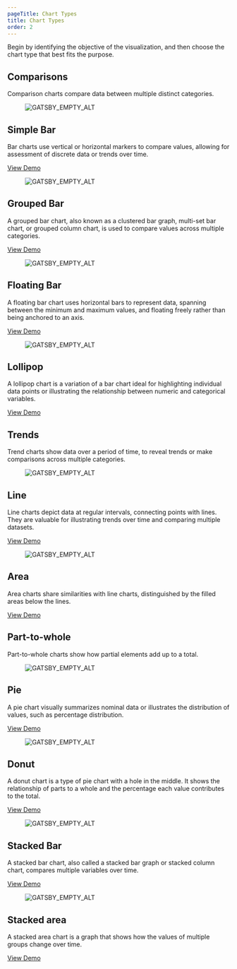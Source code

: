```yaml
---
pageTitle: Chart Types
title: Chart Types
order: 2
---
```



<PageContent componentName="chart_types" type="data_visualization">

<LeadParagraph>
  Begin by identifying the objective of the visualization, and then choose the
  chart type that best fits the purpose.
</LeadParagraph>

## Comparisons

Comparison charts compare data between multiple distinct categories.

<div className="container">
  <div className="item">
    <figure>
      <img
        className="chart-types-image"
        src="../../images/chart-types/simple-bar.jpg"
        alt="GATSBY_EMPTY_ALT"
      />
    </figure>
    <div className="description">
      <h2>Simple Bar</h2>
      <p className="card-content">
        Bar charts use vertical or horizontal markers to compare values,
        allowing for assessment of discrete data or trends over time.
      </p>
      <a href="../chart-demos/#bar_(simple)">View Demo</a>
    </div>
  </div>
  <div className="item">
    <figure>
      <img
        className="chart-types-image"
        src="../../images/chart-types/grouped-bar.jpg"
        alt="GATSBY_EMPTY_ALT"
      />
    </figure>
    <div className="description">
      <h2>Grouped Bar</h2>
      <p className="card-content">
        A grouped bar chart, also known as a clustered bar graph, multi-set bar
        chart, or grouped column chart, is used to compare values across
        multiple categories.
      </p>
      <a href="../chart-demos/#bar_(grouped)">View Demo</a>
    </div>
  </div>
  <div className="item">
    <figure>
      <img
        className="chart-types-image"
        src="../../images/chart-types/floating-bar.jpg"
        alt="GATSBY_EMPTY_ALT"
      />
    </figure>
    <div className="description">
      <h2>Floating Bar</h2>
      <p className="card-content">
        A floating bar chart uses horizontal bars to represent data, spanning
        between the minimum and maximum values, and floating freely rather than
        being anchored to an axis.
      </p>
      <a href="../chart-demos/#bar_(floating)">View Demo</a>
    </div>
  </div>
  <div className="item">
    <figure>
      <img
        className="chart-types-image"
        src="../../images/chart-types/lollipop.jpg"
        alt="GATSBY_EMPTY_ALT" />
    </figure>
    <div className="description">
      <h2>Lollipop</h2>
      <p className="card-content">
        A lollipop chart is a variation of a bar chart ideal for highlighting
        individual data points or illustrating the relationship between numeric
        and categorical variables.
      </p>
      <a href="../chart-demos/#lollipop">View Demo</a>
    </div>
  </div>
</div>

## Trends

Trend charts show data over a period of time, to reveal trends or make comparisons across multiple categories.

<div className="container">
  <div className="item">
    <figure>
      <img
        className="chart-types-image"
        src="../../images/chart-types/line.jpg"
        alt="GATSBY_EMPTY_ALT" />
    </figure>
    <div className="description">
      <h2>Line</h2>
      <p className="card-content">
        Line charts depict data at regular intervals, connecting points with
        lines. They are valuable for illustrating trends over time and comparing
        multiple datasets.
      </p>
      <a href="../chart-demos/#line">View Demo</a>
    </div>
  </div>
  <div className="item">
    <figure>
      <img
        className="chart-types-image"
        src="../../images/chart-types/area.jpg"
        alt="GATSBY_EMPTY_ALT" />
    </figure>
    <div className="description">
      <h2>Area</h2>
      <p className="card-content">
        Area charts share similarities with line charts, distinguished by the
        filled areas below the lines.
      </p>
      <a href="../chart-demos/#area_(simple)">View Demo</a>
    </div>
  </div>
</div>

## Part-to-whole

Part-to-whole charts show how partial elements add up to a total.

<div className="container">
  <div className="item">
    <figure>
      <img
        className="chart-types-image"
        src="../../images/chart-types/pie.jpg"
        alt="GATSBY_EMPTY_ALT" />
    </figure>
    <div className="description">
      <h2>Pie</h2>
      <p className="card-content">
        A pie chart visually summarizes nominal data or illustrates the
        distribution of values, such as percentage distribution.
      </p>
      <a href="../chart-demos/#pie">View Demo</a>
    </div>
  </div>
  <div className="item">
    <figure>
      <img
        className="chart-types-image"
        src="../../images/chart-types/donut.jpg"
        alt="GATSBY_EMPTY_ALT" />
    </figure>
    <div className="description">
      <h2>Donut</h2>
      <p className="card-content">
        A donut chart is a type of pie chart with a hole in the middle. It shows
        the relationship of parts to a whole and the percentage each value
        contributes to the total.
      </p>
      <a href="../chart-demos/#donut">View Demo</a>
    </div>
  </div>
  <div className="item">
    <figure>
      <img
        className="chart-types-image"
        src="../../images/chart-types/stacked-bar.jpg"
        alt="GATSBY_EMPTY_ALT"
      />
    </figure>
    <div className="description">
      <h2>Stacked Bar</h2>
      <p className="card-content">
        A stacked bar chart, also called a stacked bar graph or stacked column
        chart, compares multiple variables over time.
      </p>
      <a href="../chart-demos/#bar_(stacked)">View Demo</a>
    </div>
  </div>
  <div className="item">
    <figure>
      <img
        className="chart-types-image"
        src="../../images/chart-types/stacked-area.jpg"
        alt="GATSBY_EMPTY_ALT"
      />
    </figure>
    <div className="description">
      <h2>Stacked area</h2>
      <p className="card-content">
        A stacked area chart is a graph that shows how the values of multiple
        groups change over time.
      </p>
      <a href="../chart-demos/#area_(stacked)">View Demo</a>
    </div>
  </div>
</div>

</PageContent>
